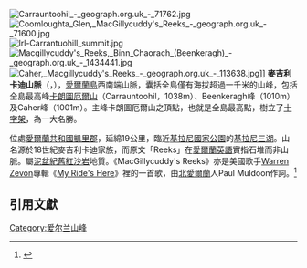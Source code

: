 {{Infobox mountain range
| name=麥吉利卡迪山脈
| other_name={{lang-en|MacGillycuddy's Reeks}}<BR>{{lang-ga|Na Cruacha Dubha}}
| photo=MacGuillycuddy's Reeks.jpg
| photo_caption=
| country=[[愛爾蘭共和國|愛爾蘭共和國]]
| country1=
| region = [[芒斯特省|芒斯特省]][[凱里郡|凱里郡]]
|region_type = 
| parent=
| border=
| length_km=19| length_orientation=
| width_km= | width_orientation=
| highest=[[卡朗圖厄爾山|卡朗圖厄爾山]]
| elevation_m=1038
| lat_d=|lat_m=lat_s=|lat_NS=N
| long_d=|long_m=|long_s=|long_EW=E
| range_lat_d=|range_lat_m=|range_lat_NS=N
| range_long_d=|range_long_m=|range_long_EW=E
| region_code=IE
| geology= | period=[[泥盆紀|泥盆紀]] | orogeny =
| map=
| map_caption=
}}
[[File:Carrauntoohil_-_geograph.org.uk_-_71762.jpg|thumb]]
[[File:Coomloughta_Glen,_MacGillycuddy's_Reeks_-_geograph.org.uk_-_71600.jpg|thumb]]
[[File:Irl-Carrantuohill_summit.jpg|thumb]]
[[File:Macgillycuddy's_Reeks,_Binn_Chaorach_(Beenkeragh)_-_geograph.org.uk_-_1434441.jpg|thumb]]
[[File:Caher,_Macgillycuddy's_Reeks_-_geograph.org.uk_-_113638.jpg|thumb]]]]
'''麥吉利卡迪山脈'''（{{lang-en|MacGillycuddy's Reeks}}，{{lang-ga|Na Cruacha Dubha}}），[[愛爾蘭島|愛爾蘭島]]西南端山脈，囊括全島僅有海拔超過一千米的山峰，包括全島最高峰[[卡朗圖厄爾山|卡朗圖厄爾山]]（Carrauntoohil，1038m）、Beenkeragh峰（1010m）及Caher峰（1001m）。主峰卡朗圖厄爾山之頂點，也就是全島最高點，樹立了[[十字架|十字架]]，為一大名勝。

位處[[愛爾蘭共和國|愛爾蘭共和國]][[凱里郡|凱里郡]]，延綿19公里，臨近[[基拉尼國家公園|基拉尼國家公園]]的[[基拉尼三湖|基拉尼三湖]]。山名源於18世紀麥吉利卡迪家族，而原文「Reeks」在[[愛爾蘭英語|愛爾蘭英語]]實指石堆而非山脈。屬[[泥盆紀|泥盆紀]][[舊紅沙岩|舊紅沙岩]]地質。《MacGillycuddy's Reeks》亦是美國歌手[[Warren_Zevon|Warren Zevon]]專輯《[[My_Ride's_Here|My Ride's Here]]》裡的一首歌，由[[北愛爾蘭|北愛爾蘭]]人Paul Muldoon作詞。<ref>{{Cite web |url=https://books.google.com/books?id=Qg8EAAAAMBAJ&pg=PA22&dq=MacGillycuddy's+Reeks+zevon&hl=en&ei=8JgsTsjfPMyyhAf6yMSqCw&sa=X&oi=book_result&ct=result&resnum=1&ved=0CCgQ6AEwAA#v=onepage&q=MacGillycuddy's%20Reeks%20zevon&f=false |title=Billboard 25 May 2002 |accessdate=2016-01-25 |archive-date=2016-05-02 |archive-url=https://web.archive.org/web/20160502090713/https://books.google.com/books?id=Qg8EAAAAMBAJ&pg=PA22&dq=MacGillycuddy's+Reeks+zevon&hl=en&ei=8JgsTsjfPMyyhAf6yMSqCw&sa=X&oi=book_result&ct=result&resnum=1&ved=0CCgQ6AEwAA#v=onepage&q=MacGillycuddy's%20Reeks%20zevon&f=false |dead-url=no }}</ref> 

==引用文獻==
{{REFLIST}}

[[Category:爱尔兰山峰|Category:爱尔兰山峰]]